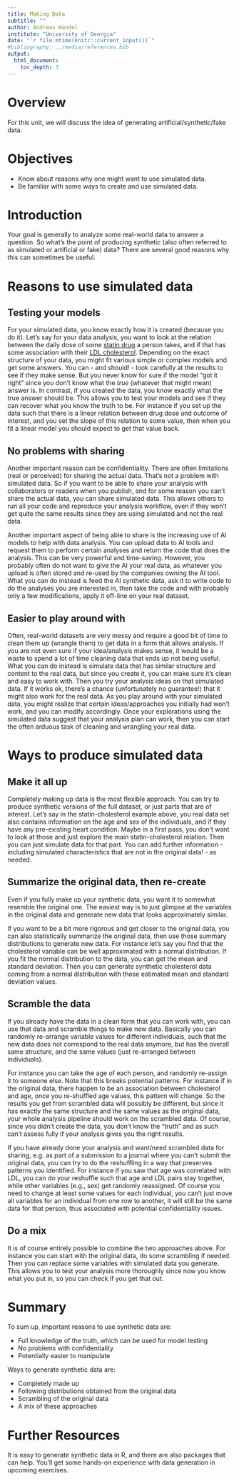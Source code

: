 ```yaml
---
title: Making Data
subtitle: ""
author: Andreas Handel
institute: "University of Georgia"
date: "`r file.mtime(knitr::current_input())`"
#bibliography: ../media/references.bib
output: 
  html_document:
    toc_depth: 3
---
```




# Overview

For this unit, we will discuss the idea of generating artificial/synthetic/fake data.


# Objectives

* Know about reasons why one might want to use simulated data.
* Be familiar with some ways to create and use simulated data.



# Introduction

Your goal is generally to analyze some real-world data to answer a question. So what's the point of producing synthetic (also often referred to as simulated or artificial or fake) data? There are several good reasons why this can sometimes be useful.


# Reasons to use simulated data


## Testing your models 

For your simulated data, you know exactly how it is created (because you do it). Let's say for your data analysis, you want to look at the relation between the daily dose of some [statin drug](https://en.wikipedia.org/wiki/Statin) a person takes, and if that has some association with their [LDL cholesterol](https://en.wikipedia.org/wiki/Low-density_lipoprotein). Depending on the exact structure of your data, you might fit various simple or complex models and get some answers. You can - and should! - look carefully at the results to see if they make sense. But you never know for sure if the model "got it right" since you don't know what the _true_ (whatever that might mean) answer is. In contrast, if you created the data, you know exactly what the true answer should be. This allows you to test your models and see if they can recover what you know the truth to be. For instance if you set up the data such that there is a linear relation between drug dose and outcome of interest, and you set the slope of this relation to some value, then when you fit a linear model you should expect to get that value back.



## No problems with sharing

Another important reason can be confidentiality. There are often limitations (real or perceived) for sharing the actual data. That's not a problem with simulated data. So if you want to be able to share your analysis with collaborators or readers when you publish, and for some reason you can't share the actual data, you can share simulated data. This allows others to run all your code and reproduce your analysis workflow, even if they won't get quite the same results since they are using simulated and not the real data.

Another important aspect of being able to share is the increasing use of AI models to help with data analysis. You can upload data to AI tools and request them to perform certain analyses and return the code that does the analysis. This can be very powerful and time-saving. However, you probably often do not want to give the AI your real data, as whatever you upload is often stored and re-used by the companies owning the AI tool. What you can do instead is feed the AI synthetic data, ask it to write code to do the analyses you are interested in, then take the code and with probably only a few modifications, apply it off-line on your real dataset.


## Easier to play around with

Often, real-world datasets are very messy and require a good bit of time to clean them up (wrangle them) to get data in a form that allows analysis. If you are not even sure if your idea/analysis makes sense, it would be a waste to spend a lot of time cleaning data that ends up not being useful. What you can do instead is simulate data that has similar structure and content to the real data, but since you create it, you can make sure it's clean and easy to work with. Then you try your analysis ideas on that simulated data. If it works ok, there's a chance (unfortunately no guarantee!) that it might also work for the real data. As you play around with your simulated data, you might realize that certain ideas/approaches you initially had won't work, and you can modify accordingly. Once your explorations using the simulated data suggest that your analysis plan can work, then you can start the often arduous task of cleaning and wrangling your real data.




# Ways to produce simulated data


## Make it all up

Completely making up data is the most flexible approach. You can try to produce synthetic versions of the full dataset, or just parts that are of interest. Let's say in the statin-cholesterol example above, you real data set also contains information on the age and sex of the individuals, and if they have any pre-existing heart condition. Maybe in a first pass, you don't want to look at those and just explore the main statin-cholesterol relation. Then you can just simulate data for that part. You can add further information - including simulated characteristics that are not in the original data! - as needed. 




## Summarize the original data, then re-create

Even if you fully make up your synthetic data, you want it to somewhat resemble the original one. The easiest way is to just glimpse at the variables in the original data and generate new data that looks approximately similar. 

If you want to be a bit more rigorous and get closer to the original data, you can also statistically summarize the original data, then use those summary distributions to generate new data. For instance let's say you find that the cholesterol variable can be well approximated with a normal distribution. If you fit the normal distribution to the data, you can get the mean and standard deviation. Then you can generate synthetic cholesterol data coming from a normal distribution with those estimated mean and standard deviation values. 



## Scramble the data

If you already have the data in a clean form that you can work with, you can use that data and scramble things to make new data. Basically you can randomly re-arrange variable values for different individuals, such that the new data does not correspond to the real data anymore, but has the overall same structure, and the same values (just re-arranged between individuals). 

For instance you can take the age of each person, and randomly re-assign it to someone else. Note that this breaks potential patterns. For instance if in the original data, there happen to be an association between cholesterol and age, once you re-shuffled age values, this pattern will change. So the results you get from scrambled data will possibly be different, but since it has exactly the same structure and the same values as the original data, your whole analysis pipeline should work on the scrambled data. Of course, since you didn't create the data, you don't know the "truth" and as such can't assess fully if your analysis gives you the right results. 

If you have already done your analysis and want/need scrambled data for sharing, e.g. as part of a submission to a journal where you can't submit the original data, you can try to do the reshuffling in a way that preserves patterns you identified. For instance if you saw that age was correlated with LDL, you can do your reshuffle such that age and LDL pairs stay together, while other variables (e.g., sex) get randomly reassigned. Of course you need to change at least some values for each individual, you can't just move all variables for an individual from one row to another, it will still be the same data for that person, thus associated with potential confidentiality issues.


## Do a mix

It is of course entirely possible to combine the two approaches above. For instance you can start with the original data, do some scrambling if needed. Then you can replace some variables with simulated data you generate. This allows you to test your analysis more thoroughly since now you know what you put in, so you can check if you get that out.



# Summary

To sum up, important reasons to use synthetic data are:

- Full knowledge of the truth, which can be used for model testing
- No problems with confidentiality
- Potentially easier to manipulate

Ways to generate synthetic data are:

- Completely made up
- Following distributions obtained from the original data
- Scrambling of the original data
- A mix of these approaches



# Further Resources

It is easy to generate synthetic data in R, and there are also packages that can help. You'll get some hands-on experience with data generation in upcoming exercises.




